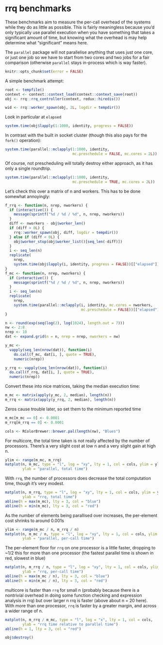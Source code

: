 # rrq benchmarks

These benchmarks aim to measure the per-call overhead of the
systems while they do as little as possible.  This is fairly
meaningless because you'd only typically use parallel execution
when you have something that takes a significant amount of time,
but knowing what the overhead is may help determine what
"significant" means here.

The `parallel` package will not parallelise anything that uses just
one core, or just one job so we have to start from two cores and
two jobs for a fair comparison (otherwise `parallel` stays
in-process which is way faster).

``` r
knitr::opts_chunk$set(error = FALSE)
```

A simple benchmark attempt:
``` r
root <- tempfile()
context <- context::context_load(context::context_save(root))
obj <- rrq::rrq_controller(context, redux::hiredis())

wid <- rrq::worker_spawn(obj, 2L, logdir = tempdir())
```

Look in particular at `elapsed`
``` r
system.time(obj$lapply(1:1000, identity, progress = FALSE))
```

In contrast with the built in socket cluster (though this also pays
for the `fork()` operation):
``` r
system.time(parallel::mclapply(1:1000, identity,
                               mc.preschedule = FALSE, mc.cores = 2L))
```

Of course, not prescheduling will totally destroy either approach,
as it has only a single roundtrip.
``` r
system.time(parallel::mclapply(1:1000, identity,
                               mc.preschedule = TRUE, mc.cores = 2L))
```

Let's check this over a matrix of n and workers.  This has to be
done somewhat annoyingly:
``` r
f_rrq <- function(n, nrep, nworkers) {
  if (interactive()) {
    message(sprintf("%d / %d / %d", n, nrep, nworkers))
  }
  diff <- nworkers - obj$worker_len()
  if (diff > 0L) {
    rrq::worker_spawn(obj, diff, logdir = tempdir())
  } else if (diff < 0L) {
    obj$worker_stop(obj$worker_list()[seq_len(-diff)])
  }
  i <- seq_len(n)
  replicate(
    nrep,
    system.time(obj$lapply(i, identity, progress = FALSE))[["elapsed"]])
}
f_mc <- function(n, nrep, nworkers) {
  if (interactive()) {
    message(sprintf("%d / %d / %d", n, nrep, nworkers))
  }
  i <- seq_len(n)
  replicate(
    nrep,
    system.time(parallel::mclapply(i, identity, mc.cores = nworkers,
                                   mc.preschedule = FALSE))[["elapsed"]])
}

n <- round(exp(seq(log(2), log(1024), length.out = 7)))
nw <- 2:8
nrep <- 10
dat <- expand.grid(n = n, nrep = nrep, nworkers = nw)
```

``` r
y_mc <-
  vapply(seq_len(nrow(dat)), function(i)
    do.call(f_mc, dat[i, ], quote = TRUE),
    numeric(nrep))
```

``` r
y_rrq <- vapply(seq_len(nrow(dat)), function(i)
  do.call(f_rrq, dat[i, ], quote = TRUE),
  numeric(nrep))
```

Convert these into nice matrices, taking the median execution time:
``` r
m_mc <- matrix(apply(y_mc, 2, median), length(n))
m_rrq <- matrix(apply(y_rrq, 2, median), length(n))
```

Zeros cause trouble later, so set them to the minimum reported time
``` r
m_mc[m_mc == 0] <- 0.0001
m_rrq[m_rrq == 0] <- 0.0001

cols <- RColorBrewer::brewer.pal(length(nw), "Blues")
```

For multicore, the total time taken is not really affected by the
number of processors.  There's a very slight cost at low n and a
very slight gain at high n.
``` r
ylim <- range(m_mc, m_rrq)
matplot(n, m_mc, type = "l", log = "xy", lty = 1, col = cols, ylim = ylim,
        ylab = "parallel, total time")
```

With `rrq`, the number of processors does decrease the total
computation time, though it's very modest.
``` r
matplot(n, m_rrq, type = "l", log = "xy", lty = 1, col = cols, ylim = ylim,
        ylab = "rrq, total time")
abline(h = max(m_mc), lty = 3, col = "blue")
abline(h = min(m_mc), lty = 3, col = "red")
```

As the number of elements being parallised over increases, the
per-element cost shrinks to around 0.001s
``` r
ylim <- range(m_mc / n, m_rrq / n)
matplot(n, m_mc / n, type = "l", log = "xy", lty = 1, col = cols, ylim = ylim,
        ylab = "parallel, per-call time")
```

The per-element floor for `rrq` on one processor is a little
faster, dropping to ~1/2 this for more than one processor (the
fastest parallel time is shown in red, slowest in blue)
``` r
matplot(n, m_rrq / n, type = "l", log = "xy", lty = 1, col = cols, ylim = ylim,
        ylab = "rrq, per-call time")
abline(h = max(m_mc / n), lty = 3, col = "blue")
abline(h = min(m_mc / n), lty = 3, col = "red")
```

multicore is faster than `rrq` for small n (probably because there
is a nontrivial overhead in doing some function checking and
expression analysis in rrq) but over larger n rrq is faster (above
about n = 20 here).  With more than one processor, `rrq` is faster
by a greater margin, and across a wider range of n.
``` r
matplot(n, m_rrq / m_mc, type = "l", log = "x", lty = 1, col = cols,
        ylab = "rrq time relative to parallel time")
abline(h = 1, lty = 3, col = "red")

obj$destroy()
```

